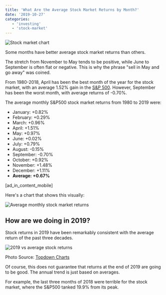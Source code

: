 ```yaml
---
title: 'What Are the Average Stock Market Returns by Month?'
date: '2019-10-27'
categories:
   - 'investing'
   - 'stock-market'
---
```


![Stock market chart](https://stockanalysis.com/wp-content/uploads/2019/10/stock-market-chart-1024x538.jpg)

Some months have better average stock market returns than others.

The stretch from November to May tends to be positive, while June to September is often flat or negative. This is why the phrase "sell in May and go away" was coined.

From 1980-2018, April has been the best month of the year for the stock market, with an average 1.52% gain in the [S&P 500](/what-is-the-best-sp500-etf/). However, September has been the worst month, with average returns of -0.70%.

The average monthly S&P500 stock market returns from 1980 to 2019 were:

-  January: +0.82%
-  February: +0.29%
-  March: +0.96%
-  April: +1.51%
-  May: +0.97%
-  June: +0.02%
-  July: +0.79%
-  August: \-0.15%
-  September: \-0.70%
-  October: +0.92%
-  November: +1.48%
-  December: +1.11%
-  **Average: +0.67%**

\[ad_in_content_mobile\]

Here's a chart that shows this visually:

![Average monthly stock market returns](https://stockanalysis.com/wp-content/uploads/2019/10/average-monthly-stock-market-returns.png)

## How are we doing in 2019?

Stock returns in 2019 have been remarkably consistent with the average return of the past three decades.

![2019 vs average stock returns](https://stockanalysis.com/wp-content/uploads/2019/10/2019-vs-average-stock-returns.png)

Photo Source: [Topdown Charts](https://www.topdowncharts.com/)

Of course, this does not guarantee that returns at the end of 2019 are going to be good. The annual trend is just based on averages.

For example, the last three months of 2018 were terrible for the stock market, where the S&P500 tanked 19.9% from its peak.
